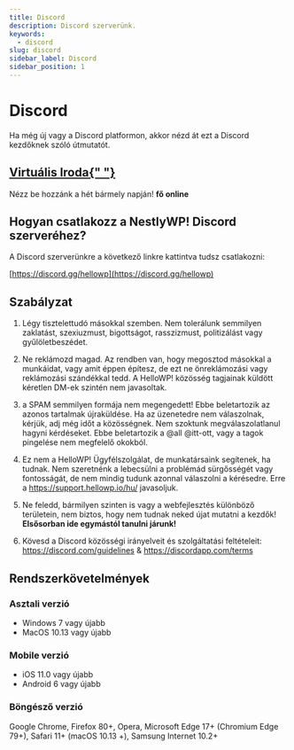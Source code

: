 ```yaml
---
title: Discord
description: Discord szerverünk.
keywords:
  - discord
slug: discord
sidebar_label: Discord
sidebar_position: 1
---
```



# Discord

Ha még új vagy a Discord platformon, akkor nézd át ezt a Discord kezdőknek szóló útmutatót.

<div className="shadow rounded-3 h-100 p-4">
  <div className="d-flex position-relative">
    <span className="pe-3 flex-shrink-0">
      <i className="fab fa-discord text-purple fa-3x mb-auto"></i>
    </span>
    <div>
      <h2 className="mb-0 h5">
        <a
          target="_blank"
          href="https://discord.gg/hellowp"
          className="stretched-link"
          rel="noopener"
        >
          Virtuális Iroda{" "}
        </a>
      </h2>
      <p className="mb-0">
        Nézz be hozzánk a hét bármely napján!
        <span className="ps-1">
          <i className="fas fa-circle text-success fa-beat"></i> <strong>
            <MemberCounter /> fő online
          </strong>
        </span>
      </p>
    </div>
  </div>
</div>

## Hogyan csatlakozz a NestlyWP! Discord szerveréhez?

A Discord szerverünkre a következő linkre kattintva tudsz csatlakozni:

[https://discord.gg/hellowp](https://discord.gg/hellowp)

## Szabályzat

1. Légy tisztelettudó másokkal szemben. Nem tolerálunk semmilyen zaklatást, szexiuzmust, bigottságot, rasszizmust, politizálást vagy gyűlöletbeszédet.

2. Ne reklámozd magad. Az rendben van, hogy megosztod másokkal a munkáidat, vagy amit éppen építesz, de ezt ne önreklámozási vagy reklámozási szándékkal tedd. A HelloWP! közösség tagjainak küldött kéretlen DM-ek szintén nem javasoltak.

3. a SPAM semmilyen formája nem megengedett! Ebbe beletartozik az azonos tartalmak újraküldése. Ha az üzenetedre nem válaszolnak, kérjük, adj még időt a közösségnek. Nem szoktunk megválaszolatlanul hagyni kérdéseket. Ebbe beletartozik a @all @itt-ott, vagy a tagok pingelése nem megfelelő okokból.

4. Ez nem a HelloWP! Ügyfélszolgálat, de munkatársaink segítenek, ha tudnak. Nem szeretnénk a lebecsülni a problémád sürgősségét vagy fontosságát, de nem mindig tudunk azonnal válaszolni a kérésedre. Erre a https://support.hellowp.io/hu/ javasoljuk.

5. Ne feledd, bármilyen szinten is vagy a webfejlesztés különböző területein, nem biztos, hogy nem tudnak neked újat mutatni a kezdők! <strong>Elsősorban ide egymástól tanulni járunk!</strong>

6. Kövesd a Discord közösségi irányelveit és szolgáltatási feltételeit:
   https://discord.com/guidelines & https://discordapp.com/terms

## Rendszerkövetelmények

### Asztali verzió

- Windows 7 vagy újabb
- MacOS 10.13 vagy újabb

### Mobile verzió

- iOS 11.0 vagy újabb
- Android 6 vagy újabb

### Böngésző verzió

Google Chrome, Firefox 80+, Opera, Microsoft Edge 17+ (Chromium Edge 79+), Safari 11+ (macOS 10.13 +), Samsung Internet 10.2+
